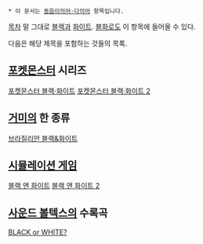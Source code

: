  * 이 문서는 [[동음이의어·다의어]] 항목입니다.
[[목차]]
말 그대로 [[블랙]]과 [[화이트]]. [[블화]]로도 이 항목에 들어올 수 있다. 

다음은 해당 제목을 포함하는 것들의 목록.
== [[포켓몬스터]] 시리즈 ==
[[포켓몬스터 블랙·화이트]]
[[포켓몬스터 블랙·화이트 2]]
== [[거미]]의 한 종류 ==
[[브라질리안 블랙&화이트]]
== [[시뮬레이션 게임]] ==
[[블랙 앤 화이트]]
[[블랙 앤 화이트 2]]
== [[사운드 볼텍스]]의 수록곡 ==
[[BLACK or WHITE?]]
